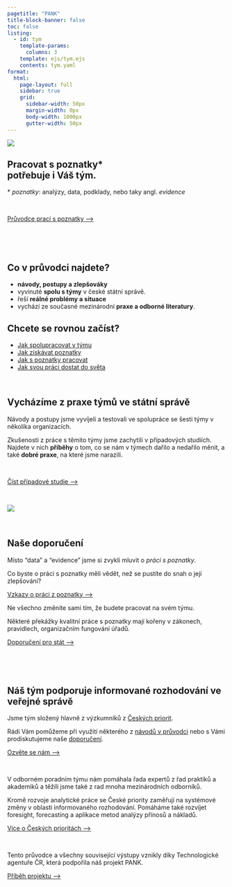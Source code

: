 ```yaml
---
pagetitle: "PANK"
title-block-banner: false
toc: false
listing: 
  - id: tym
    template-params:
      columns: 3
    template: ejs/tym.ejs
    contents: tym.yaml
format:
  html:
    page-layout: full
    sidebar: true
    grid:
      sidebar-width: 50px
      margin-width: 0px
      body-width: 1000px
      gutter-width: 50px
---
```


:::{.page-full}

::: {.grid}

::: {.g-col-12 .g-col-md-6}

![](images/ilustrace_1.png){.image-front}

:::

::: {.g-col-12 .g-col-md-6}

::: {.cntnr .hero-box}

## [Pracovat s poznatky*<br>potřebuje i Váš tým.]{.hero-red}

:::{.vocab-key}
\* *poznatky*: analýzy, data, podklady, nebo taky angl.&nbsp;*evidence*
:::

<br />

:::{.btn .btn-primary}
[Průvodce prací s poznatky&nbsp;⟶](/pruvodce)
:::

<br />

:::

:::

:::

:::{.page-full .strip}

:::{.aside}

<br />

:::

:::{.grid}

::::{.g-col-12 .g-col-md-6 .cntnr}

## Co v průvodci najdete? {.notop}

:::{.front-listing-left}

- **návody, postupy a zlepšováky**
- vyvinuté **spolu s týmy** v české státní správě.
- řeší **reálné problémy a situace**
- vychází ze současné mezinárodní **praxe a odborné literatury**.
:::

::::

:::{.g-col-12 .g-col-md-6 .cntnr}

## Chcete se rovnou začíst? {.notop}

:::{.front-listing-right}

- [Jak spolupracovat v týmu](/pruvodce/index.qmd#rizeni) 
- [Jak získávat poznatky](/pruvodce/index.qmd#ziskavani)   
- [Jak s poznatky pracovat](/pruvodce/index.qmd#metody)   
- [Jak svou práci dostat do světa](/pruvodce/index.qmd#vyuziti) 

:::
:::

<br />

:::

:::

:::{.grid}

:::{.g-col-12 .g-col-md-6 .cntnr-middle}


## Vycházíme z praxe týmů ve státní správě

Návody a postupy jsme vyvíjeli a testovali ve spolupráce se šesti týmy v několika organizacích.   

Zkušenosti z práce s těmito týmy jsme zachytili v případových studiích.  
Najdete v nich **příběhy** o tom, co se nám v týmech dařilo a nedařilo měnit, a také **dobré praxe**, na které jsme narazili.

<br>

:::{.btn .btn-primary .abtn}
[Číst případové studie&nbsp;⟶](/pripadove-studie)
:::

<br>

:::

:::{.g-col-12 .g-col-md-6 .cntnr}

![](images/ilustrace_2.png){.image-front}

:::
:::

:::{.strip .page-full}

:::{.aside}
<br />

:::

## Naše doporučení

:::{.grid}

:::{.g-col-12 .g-col-sm-6}
:::{.g-col-12 .g-col-sm-6 .claim}

Místo "data" a "evidence" jsme si zvykli mluvit o *práci s poznatky*. 

Co byste o práci s poznatky měli vědět, než se pustíte do snah o její zlepšování? 
:::
:::{.g-col-12 .g-col-sm-6}
:::{.btn .btn-primary .abtn}
[Vzkazy o práci z poznatky&nbsp;⟶](/teze-tymy)
:::
:::
:::

:::{.g-col-12 .g-col-sm-6}
:::{.g-col-12 .g-col-sm-6 .claim}

Ne všechno změníte sami tím, že budete pracovat na svém týmu. 

Některé překážky kvalitní práce s poznatky mají kořeny v zákonech, pravidlech, organizačním fungování úřadů.
:::
:::{.g-col-12  .g-col-sm-6}
:::{.btn .btn-primary .abtn}
[Doporučení pro stát&nbsp;⟶](/doporuceni)
:::
:::
:::
:::
<br />
:::
:::

<br />

:::{.cntnr-narrow}

## Náš tým podporuje informované rozhodování ve veřejné správě

Jsme tým složený hlavně z výzkumníků z [Českých priorit](https://ceskepriority.cz).

Rádi Vám pomůžeme při využití některého z [návodů v průvodci](/pruvodce) nebo s Vámi prodiskutujeme naše [doporučení](/doporuceni).

:::{.btn .btn-primary}
[Ozvěte se nám&nbsp;⟶](mailto:email@ceskepriority.cz)
:::

<br />


:::{.page-column}

:::{.d-none .d-sm-block}


:::{#tym}
:::




V odborném poradním týmu nám pomáhala řada expertů z řad praktiků a akademiků a těžili jsme také z rad mnoha mezinárodních odborníků.

Kromě rozvoje analytické práce se České priority zaměřují na systémové změny v oblasti informovaného rozhodování. Pomáháme také rozvíjet foresight, forecasting a aplikace metod analýzy přínosů a nákladů.

:::{.btn .btn-primary}
[Více o Českých prioritách&nbsp;⟶](https://ceskepriority.cz)
:::


<br />

Tento průvodce a všechny související výstupy vznikly díky Technologické agentuře ČR, která podpořila náš projekt PANK. 

:::{.btn .btn-primary}
[Příběh projektu&nbsp;⟶](/pribeh-projektu)
:::

:::

:::

:::

